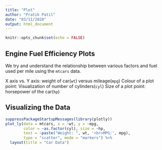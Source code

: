 ---
title: "Plot"
author: "Pratik Patil"
date: "03/11/2020"
output: html_document
---


```{r setup, include=FALSE}
knitr::opts_chunk$set(echo = FALSE)
```

## Engine Fuel Efficiency Plots

We try and understand the relationship between various factors and fuel used per mile using the `mtcars` data.

X axis vs. Y axis: weight of car(`wt`) versus mileage(`mpg`)
Colour of a plot point: Visualization of number of cylinders(`cyl`)
Size of a plot point: horsepower of the car(`hp`)

## Visualizing the Data

```{r plot, echo=FALSE}
suppressPackageStartupMessages(library(plotly))
plot_ly(data = mtcars, x = ~wt, y = ~mpg, 
        color = ~as.factor(cyl), size = ~hp,
        text = ~paste("Weight: ", wt, '<br>MPG:', mpg),
        type = "scatter", mode = "markers") %>%
  layout(title = "Car Data")
```